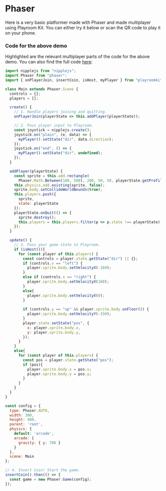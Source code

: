# Phaser

Here is a very basic platformer made with Phaser and made multiplayer using Playroom Kit. You can either try it below or scan the QR code to play it on your phone.



<Preview src="/demos/phaser1.html" />

### Code for the above demo
Highlighted are the relevant multiplayer parts of the code for the above demo. You can also find the full code [here](https://github.com/asadm/playroom-docs/blob/main/public/demos/phaser1.html): 


```js {11,14-20,32-35,42,56-59,64-68,89-91}
import nipplejs from "nipplejs";
import Phaser from "phaser";
import { onPlayerJoin, insertCoin, isHost, myPlayer } from "playroomkit";

class Main extends Phaser.Scene {
  controls = {};
  players = []; 

  create() {
    // 1. Handle players joining and quitting.
    onPlayerJoin(playerState => this.addPlayer(playerState));

    // 2. Pass player input to Playroom.
    const joystick = nipplejs.create();
    joystick.on("plain", (e, data) => {
      myPlayer().setState("dir", data.direction);
    });
    joystick.on("end", () => {
      myPlayer().setState("dir", undefined);
    });
  }

  addPlayer(playerState) {
    const sprite = this.add.rectangle(
      Phaser.Math.Between(100, 500), 200, 50, 50, playerState.getProfile().color.hex);
    this.physics.add.existing(sprite, false);
    sprite.body.setCollideWorldBounds(true);
    this.players.push({
      sprite,
      state: playerState
    });
    playerState.onQuit(() => {
      sprite.destroy();
      this.players = this.players.filter(p => p.state !== playerState);
    });
  }

  update() {
    // 3. Pass your game state to Playroom.
    if (isHost()){
      for (const player of this.players) {
        const controls = player.state.getState("dir") || {};
        if (controls.x == "left") {
          player.sprite.body.setVelocityX(-160);
        }
        else if (controls.x == "right") {
          player.sprite.body.setVelocityX(160);
        }
        else{
          player.sprite.body.setVelocityX(0);
        }
    
        if (controls.y == "up" && player.sprite.body.onFloor()) {
          player.sprite.body.setVelocityY(-330);
        }
        player.state.setState("pos", {
          x: player.sprite.body.x,
          y: player.sprite.body.y,
        });
      }
    }
    else{
      for (const player of this.players) {
        const pos = player.state.getState("pos");
        if (pos){
          player.sprite.body.x = pos.x;
          player.sprite.body.y = pos.y;
        }
      }
    }
  }
}

const config = {
  type: Phaser.AUTO,
  width: 300,
  height: 480,
  parent: 'root',
  physics: {
    default: 'arcade',
    arcade: {
      gravity: { y: 700 }
    }
  },
  scene: Main
};

// 4. Insert Coin! Start the game.
insertCoin().then(() => {
  const game = new Phaser.Game(config);
});

```
